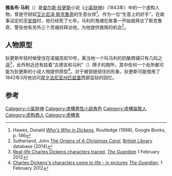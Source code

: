 {{NoteTA
|1=zh-cn:圣诞颂歌;zh-hk:聖誕頌歌;zh-tw:小氣財神;
|2=zh-hans:斯克鲁奇; zh-hant:史古基;
}}
{{Infobox character
| name             = 雅各布·马利
| series           =[[小氣財神|小氣財神]]
| image            = Marley's Ghost-John Leech, 1843.jpg
| image_size       = 
| caption          = 雅各布·马利的鬼魂造访了[[艾比尼泽·斯克鲁奇|艾比尼泽·斯克鲁奇]]，由插画家{{le|约翰·里奇|John Leech (caricaturist)}}所绘
| first            = 《[[小氣財神|小氣財神]]》（1843年）
| gender           = 男性
| creator          = [[查尔斯·狄更斯|查尔斯·狄更斯]]
| occupation       = 
| nationality      = [[英國|英國]]
}}
'''雅各布·马利'''（{{lang-en|Jacob Marley}}）是[[查尔斯·狄更斯|查尔斯·狄更斯]]小说《[[小氣財神|小氣財神]]》（1843年）中的一个虚构人物，曾是守财奴[[艾比尼泽·斯克鲁奇|艾比尼泽·斯克鲁奇]]的生意伙伴<ref name=Who>Hawes, Donald [https://books.google.co.uk/books?id=rk6EAgAAQBAJ&q=jacob+marley#v=snippet&q=jacob%20marley&f=false ''Who's Who in Dickens''], Routledge (1998), Google Books, p. 146</ref>。作为一位“生意上的好手”，在故事设定的[[平安夜|平安夜]]时，他已经死了七年。马利的鬼魂在故事一开始就拜访了斯克鲁奇，警告他有另外三个灵魂将拜访他，为他提供救赎的机会<ref>Sutherland, John [https://www.bl.uk/romantics-and-victorians/articles/the-origins-of-a-christmas-carol The Origins of ''A Christmas Carol''], [[British_Library|British Library]] database (2014)</ref>。

== 人物原型 ==
狄更斯年轻时候曾住在诺福克街10号，离当地一个叫马利的奶酪商铺只有几码之遥<ref>[https://amp.theguardian.com/books/2012/feb/01/charles-dickens-real-character-names Real-life Charles Dickens characters traced], ''[[The_Guardian|The Guardian]]'' 1 February 2012</ref>，此外附近还有挂着“古德吉和马利”（{{lang|en|Goodge and Marney}}）牌子的商所，其中任何一个处所都可能为狄更斯的小说人物提供原型<ref>[https://www.theguardian.com/books/gallery/2012/feb/01/charlesdickens-london Charles Dickens's characters come to life – in pictures] ''[[The_Guardian|The Guardian]]'', 1 February  2012</ref>。对于被锁链锁住的形象，狄更斯可能借用了1842年3月他访问[[宾夕法尼亚州|宾夕法尼亚州]][[匹兹堡|匹兹堡]]西部监狱的回忆。

==参考==
{{reflist}}

{{DEFAULTSORT:Marley, Jacob}}
[[Category:小氣財神|Category:小氣財神]]
[[Category:虛構男性小說角色|Category:虛構男性小說角色]]
[[Category:虛構倫敦人|Category:虛構倫敦人]]
[[Category:虚构商人|Category:虚构商人]]
[[Category:虛構鬼|Category:虛構鬼]]